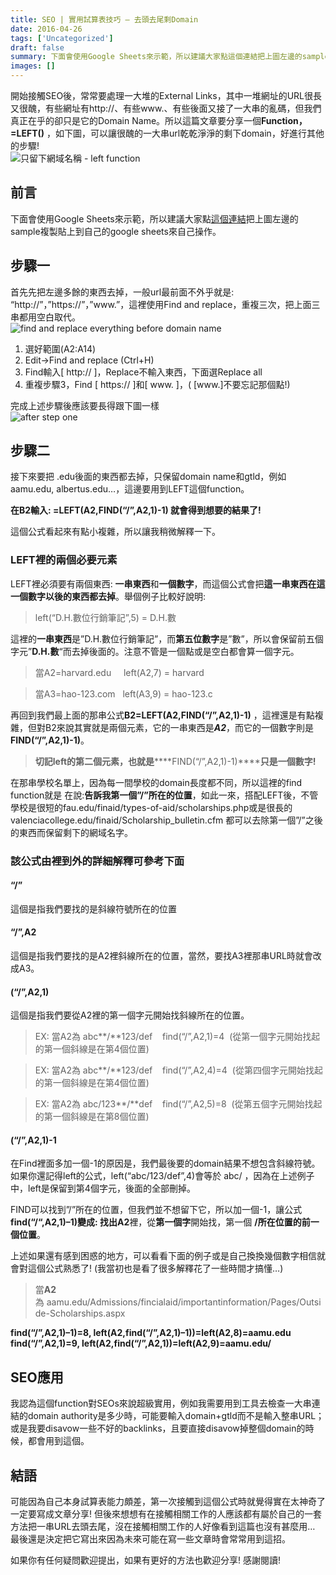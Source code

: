```yaml
---
title: SEO | 實用試算表技巧 – 去頭去尾剩Domain
date: 2016-04-26
tags: ['Uncategorized']
draft: false
summary: 下面會使用Google Sheets來示範，所以建議大家點這個連結把上圖左邊的sample複製貼上到自己的google sheets來自己操作。
images: []
---
```


開始接觸SEO後，常常要處理一大堆的External Links，其中一堆網址的URL很長又很醜，有些網址有http://、有些www.、有些後面又接了一大串的亂碼，但我們真正在乎的卻只是它的Domain Name。所以這篇文章要分享一個**Function，\=LEFT()** ，如下圖，可以讓很醜的一大串url乾乾淨淨的剩下domain，好進行其他的步驟!  
![只留下網域名稱 - left function](http://www.darrenhuang.com/wp-content/uploads/2016/04/left-function.jpg)

## 前言

下面會使用Google Sheets來示範，所以建議大家點[這個連結](https://docs.google.com/spreadsheets/d/1KjlM2Y2EFlH-x9UWOmI3Mf5o1LFbbPyPlNATujO4JaQ/edit?usp=sharing)把上圖左邊的sample複製貼上到自己的google sheets來自己操作。

## 步驟一

首先先把左邊多餘的東西去掉，一般url最前面不外乎就是: “http://”，”https://”，”www.”，這裡使用Find and replace，重複三次，把上面三串都用空白取代。  
![find and replace everything before domain name](http://www.darrenhuang.com/wp-content/uploads/2016/04/Find-and-replace.jpg)

1. 選好範圍(A2:A14\)
2. Edit\-\>Find and replace (Ctrl\+H)
3. Find輸入[ http:// ]，Replace不輸入東西，下面選Replace all
4. 重複步驟3，Find [ https:// ]和[ www. ]，( [www.]不要忘記那個點!)

完成上述步驟後應該要長得跟下圖一樣  
![after step one](http://www.darrenhuang.com/wp-content/uploads/2016/04/after-find-and-replace.jpg)

## 步驟二

接下來要把 .edu後面的東西都去掉，只保留domain name和gtld，例如aamu.edu, albertus.edu…，這邊要用到LEFT這個function。

**在B2輸入: \=LEFT(A2,FIND(“/”,A2,1)\-1) 就會得到想要的結果了!**

這個公式看起來有點小複雜，所以讓我稍微解釋一下。

### LEFT裡的兩個必要元素

LEFT裡必須要有兩個東西: **一串東西**和**一個數字**，而這個公式會把**這一串東西在這一個數字以後的東西都去掉**。舉個例子比較好說明:

> left(“D.H.數位行銷筆記”,5\) \= D.H.數

這裡的**一串東西**是”D.H.數位行銷筆記”，而**第五位數字**是”數”，所以會保留前五個字元”**D.H.數**“而去掉後面的。注意不管是一個點或是空白都會算一個字元。

> 當A2\=harvard.edu     left(A2,7\) \= harvard

> 當A3\=hao\-123\.com   left(A3,9\) \= hao\-123\.c

再回到我們最上面的那串公式**B2\=LEFT(A2,FIND(“/”,A2,1)\-1)** ，這裡還是有點複雜，但對B2來說其實就是兩個元素，它的一串東西是***A2***，而它的一個數字則是**FIND(“/”,A2,1)\-1)**。

> **切記left的第二個元素，也就是******FIND(“/”,A2,1)\-1)******只是一個數字!**

在那串學校名單上，因為每一間學校的domain長度都不同，所以這裡的find function就是
在說:**告訴我第一個”/”所在的位置**，如此一來，搭配LEFT後，不管學校是很短的fau.edu/finaid/types\-of\-aid/scholarships.php或是很長的valenciacollege.edu/finaid/Scholarship\_bulletin.cfm 都可以去除第一個”/”之後的東西而保留剩下的網域名字。
### 該公式由裡到外的詳細解釋可參考下面

#### “/”

這個是指我們要找的是斜線符號所在的位置

#### “/”,A2

這個是指我們要找的是A2裡斜線所在的位置，當然，要找A3裡那串URL時就會改成A3。

#### (“/”,A2,1\)

這個是指我們要從A2裡的第一個字元開始找斜線所在的位置。

> EX: 當A2為 abc**/**123/def    find(“/”,A2,1\)\=4  (從第一個字元開始找起的第一個斜線是在第4個位置)

> EX: 當A2為 abc**/**123/def    find(“/”,A2,4\)\=4  (從第四個字元開始找起的第一個斜線是在第4個位置)

> EX: 當A2為 abc/123**/**def    find(“/”,A2,5\)\=8  (從第五個字元開始找起的第一個斜線是在第8個位置)

#### (“/”,A2,1\)\-1

在Find裡面多加一個\-1的原因是，我們最後要的domain結果不想包含斜線符號。如果你還記得left的公式，left(“abc/123/def”,4\)會等於 abc/ ，因為在上述例子中，left是保留到第4個字元，後面的全部刪掉。

FIND可以找到”/”所在的位置，但我們並不想留下它，所以加一個\-1，讓公式**find(“/“,A2,1)–1)**變成: 找出**A2**裡，從**第一個字**開始找，第一個 **/**所在位置的**前一個位置**。

上述如果還有感到困惑的地方，可以看看下面的例子或是自己換換幾個數字相信就會對這個公式熟悉了! (我當初也是看了很多解釋花了一些時間才搞懂…)

> 當**A2**為 aamu.edu/Admissions/fincialaid/importantinformation/Pages/Outside\-Scholarships.aspx

**find(“/”,A2,1)–1)\=8, left(A2,find(“/”,A2,1)–1))\=left(A2,8)\=aamu.edu**  
**find(“/”,A2,1)\=9, left(A2,find(“/”,A2,1))\=left(A2,9)\=aamu.edu/**

## SEO應用

我認為這個function對SEOs來說超級實用，例如我需要用到工具去檢查一大串連結的domain authority是多少時，可能要輸入domain\+gtld而不是輸入整串URL；或是我要disavow一些不好的backlinks，且要直接disavow掉整個domain的時候，都會用到這個。

## 結語

可能因為自己本身試算表能力頗差，第一次接觸到這個公式時就覺得實在太神奇了一定要寫成文章分享! 但後來想想有在接觸相關工作的人應該都有屬於自己的一套方法把一串URL去頭去尾，沒在接觸相關工作的人好像看到這篇也沒有甚麼用…  
最後還是決定把它寫出來因為未來可能在寫一些文章時會常常用到這招。

如果你有任何疑問歡迎提出，如果有更好的方法也歡迎分享! 感謝閱讀!


